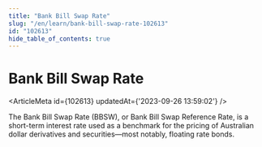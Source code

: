 ```yaml
---
title: "Bank Bill Swap Rate"
slug: "/en/learn/bank-bill-swap-rate-102613"
id: "102613"
hide_table_of_contents: true
---
```



# Bank Bill Swap Rate

<ArticleMeta id={102613} updatedAt={'2023-09-26 13:59:02'} />
<div className='border-solid border-b border-t-0 my-4 border-[var(--ifm-color-gray-300)]' />

The Bank Bill Swap Rate (BBSW), or Bank Bill Swap Reference Rate, is a short-term interest rate used as a benchmark for the pricing of Australian dollar derivatives and securities—most notably, floating rate bonds.
